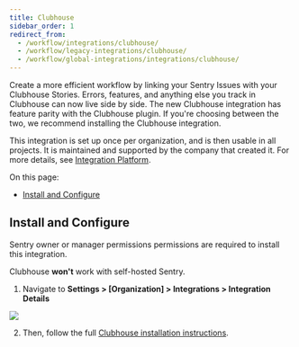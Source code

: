 ```yaml
---
title: Clubhouse
sidebar_order: 1
redirect_from:
  - /workflow/integrations/clubhouse/
  - /workflow/legacy-integrations/clubhouse/
  - /workflow/global-integrations/integrations/clubhouse/
---
```


Create a more efficient workflow by linking your Sentry Issues with your Clubhouse Stories. Errors, features, and anything else you track in Clubhouse can now live side by side. The new Clubhouse integration has feature parity with the Clubhouse plugin. If you're choosing between the two, we recommend installing the Clubhouse integration.

This integration is set up once per organization, and is then usable in all projects. It is maintained and supported by the company that created it. For more details, see [Integration Platform](product/integrations/integration-platform/).

On this page:
- [Install and Configure](#install-and-configure)

## Install and Configure

<Alert title="Note" level="info">
Sentry owner or manager permissions permissions are required to install this integration. 

Clubhouse **won't** work with self-hosted Sentry.
</Alert>

1. Navigate to **Settings > [Organization] > Integrations > Integration Details**

  ![](clubhouse.png)

2. Then, follow the full [Clubhouse installation instructions](https://help.clubhouse.io/hc/en-us/articles/360026979272-Setting-up-the-Sentry-Integration).
